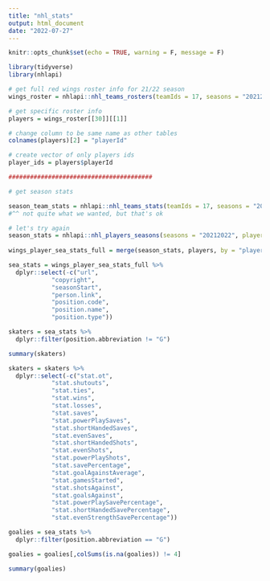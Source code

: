 ```yaml
---
title: "nhl_stats"
output: html_document
date: "2022-07-27"
---
```


```r
knitr::opts_chunk$set(echo = TRUE, warning = F, message = F)
```

```r
library(tidyverse)
library(nhlapi)


```

```r
# get full red wings roster info for 21/22 season
wings_roster = nhlapi::nhl_teams_rosters(teamIds = 17, seasons = "20212022")

# get specific roster info
players = wings_roster[[30]][[1]]

# change column to be same name as other tables
colnames(players)[2] = "playerId"

# create vector of only players ids
player_ids = players$playerId

########################################

# get season stats

season_team_stats = nhlapi::nhl_teams_stats(teamIds = 17, seasons = "20212022")
#^^ not quite what we wanted, but that's ok

# let's try again
season_stats = nhlapi::nhl_players_seasons(seasons = "20212022", playerIds = player_ids)
  
wings_player_sea_stats_full = merge(season_stats, players, by = "playerId")

sea_stats = wings_player_sea_stats_full %>% 
  dplyr::select(-c("url", 
            "copyright", 
            "seasonStart", 
            "person.link", 
            "position.code", 
            "position.name",
            "position.type"))

skaters = sea_stats %>% 
  dplyr::filter(position.abbreviation != "G")

summary(skaters)

skaters = skaters %>% 
  dplyr::select(-c("stat.ot", 
            "stat.shutouts", 
            "stat.ties", 
            "stat.wins", 
            "stat.losses", 
            "stat.saves", 
            "stat.powerPlaySaves", 
            "stat.shortHandedSaves", 
            "stat.evenSaves", 
            "stat.shortHandedShots", 
            "stat.evenShots", 
            "stat.powerPlayShots", 
            "stat.savePercentage", 
            "stat.goalAgainstAverage", 
            "stat.gamesStarted", 
            "stat.shotsAgainst", 
            "stat.goalsAgainst", 
            "stat.powerPlaySavePercentage", 
            "stat.shortHandedSavePercentage", 
            "stat.evenStrengthSavePercentage"))

goalies = sea_stats %>% 
  dplyr::filter(position.abbreviation == "G")

goalies = goalies[,colSums(is.na(goalies)) != 4]

summary(goalies)

```






































